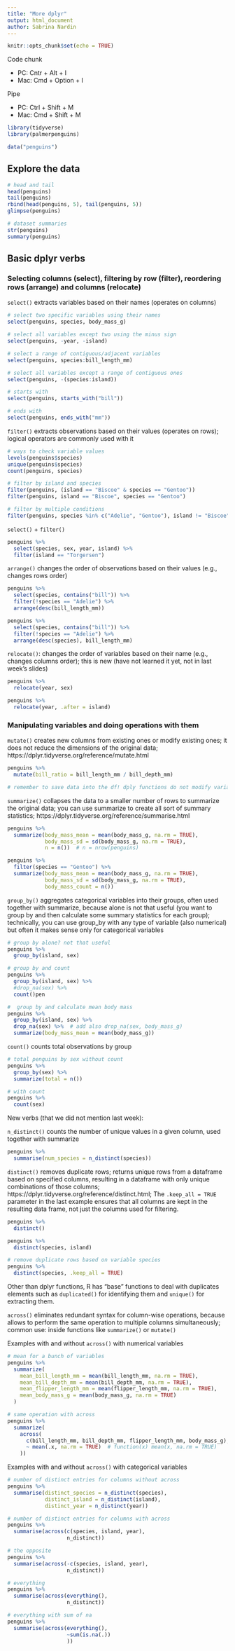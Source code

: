```yaml
---
title: "More dplyr"
output: html_document
author: Sabrina Nardin
---
```


```r
knitr::opts_chunk$set(echo = TRUE)
```

Code chunk

* PC: Cntr + Alt + I
* Mac: Cmd + Option + I

Pipe

* PC: Ctrl + Shift + M 
* Mac: Cmd + Shift + M

```r
library(tidyverse)
library(palmerpenguins)
```


```r
data("penguins")
```


## Explore the data

```r
# head and tail
head(penguins)
tail(penguins)
rbind(head(penguins, 5), tail(penguins, 5))
glimpse(penguins)
```

```r
# dataset summaries
str(penguins)
summary(penguins)
```


## Basic dplyr verbs

### Selecting columns (select), filtering by row (filter), reordering rows (arrange) and columns (relocate)

`select()` extracts variables based on their names (operates on columns)
```r
# select two specific variables using their names
select(penguins, species, body_mass_g)

# select all variables except two using the minus sign
select(penguins, -year, -island)

# select a range of contiguous/adjacent variables
select(penguins, species:bill_length_mm)

# select all variables except a range of contiguous ones
select(penguins, -(species:island))

# starts with
select(penguins, starts_with("bill"))

# ends with
select(penguins, ends_with("mm"))
```


`filter()` extracts observations based on their values (operates on rows); logical operators are commonly used with it 
```r
# ways to check variable values 
levels(penguins$species) 
unique(penguins$species)
count(penguins, species)

# filter by island and species
filter(penguins, (island == "Biscoe" & species == "Gentoo"))
filter(penguins, island == "Biscoe", species == "Gentoo")

# filter by multiple conditions
filter(penguins, species %in% c("Adelie", "Gentoo"), island != "Biscoe")
```


`select()` + `filter()`
```r
penguins %>% 
  select(species, sex, year, island) %>% 
  filter(island == "Torgersen")
```


`arrange()` changes the order of observations based on their values (e.g., changes rows order)
```r
penguins %>%
  select(species, contains("bill")) %>%
  filter(!species == "Adelie") %>% 
  arrange(desc(bill_length_mm)) 

penguins %>%
  select(species, contains("bill")) %>%
  filter(!species == "Adelie") %>% 
  arrange(desc(species), bill_length_mm)
```


`relocate()`: changes the order of variables based on their name (e.g., changes columns order); this is new (have not learned it yet, not in last week's slides)
```r
penguins %>%
  relocate(year, sex)

penguins %>% 
  relocate(year, .after = island)
```


### Manipulating variables and doing operations with them

`mutate()` creates new columns from existing ones or modify existing ones; it does not reduce the dimensions of the original data; https://dplyr.tidyverse.org/reference/mutate.html
```r
penguins %>% 
  mutate(bill_ratio = bill_length_mm / bill_depth_mm)

# remember to save data into the df! dply functions do not modify variables in-place!
```


`summarize()` collapses the data to a smaller number of rows to summarize the original data; you can use summarize to create all sort of summary statistics; https://dplyr.tidyverse.org/reference/summarise.html
```r
penguins %>% 
  summarize(body_mass_mean = mean(body_mass_g, na.rm = TRUE),
            body_mass_sd = sd(body_mass_g, na.rm = TRUE),
            n = n())  # n = nrow(penguins)

penguins %>% 
  filter(species == "Gentoo") %>% 
  summarize(body_mass_mean = mean(body_mass_g, na.rm = TRUE),
            body_mass_sd = sd(body_mass_g, na.rm = TRUE),
            body_mass_count = n())
```


`group_by()` aggregates categorical variables into their groups, often used together with summarize, because alone is not that useful (you want to group by and then calculate some summary statistics for each group); technically, you can use group_by with any type of variable (also numerical) but often it makes sense only for categorical variables
```r
# group by alone? not that useful
penguins %>% 
  group_by(island, sex)

# group by and count
penguins %>% 
  group_by(island, sex) %>% 
  #drop_na(sex) %>%
  count()pen

#  group by and calculate mean body mass
penguins %>% 
  group_by(island, sex) %>%
  drop_na(sex) %>%  # add also drop_na(sex, body_mass_g)
  summarize(body_mass_mean = mean(body_mass_g))
```


`count()` counts total observations by group
```r
# total penguins by sex without count
penguins %>% 
  group_by(sex) %>% 
  summarize(total = n())

# with count
penguins %>% 
  count(sex)
```


New verbs (that we did not mention last week):

`n_distinct()` counts the number of unique values in a given column, used together with summarize
```r
penguins %>%
  summarise(num_species = n_distinct(species))
```


`distinct()` removes duplicate rows; returns unique rows from a dataframe based on specified columns, resulting in a dataframe with only unique combinations of those columns; https://dplyr.tidyverse.org/reference/distinct.html; 
The `.keep_all = TRUE` parameter in the last example ensures that all columns are kept in the resulting data frame, not just the columns used for filtering.
```r
penguins %>%
  distinct()

penguins %>%
  distinct(species, island)

# remove duplicate rows based on variable species
penguins %>%
  distinct(species, .keep_all = TRUE)
```
Other than dplyr functions, R has "base" functions to deal with duplicates elements such as `duplicated()` for identifying them and `unique()` for extracting them.


`across()` eliminates redundant syntax for column-wise operations, because allows to perform the same operation to multiple columns simultaneously; common use: inside functions like `summarize()` or `mutate()`

Examples with and without `across()` with numerical variables
```r
# mean for a bunch of variables 
penguins %>%
  summarize(
    mean_bill_length_mm = mean(bill_length_mm, na.rm = TRUE),
    mean_bill_depth_mm = mean(bill_depth_mm, na.rm = TRUE),
    mean_flipper_length_mm = mean(flipper_length_mm, na.rm = TRUE),
    mean_body_mass_g = mean(body_mass_g, na.rm = TRUE)
  )

# same operation with across
penguins %>%
  summarize(
    across(
      c(bill_length_mm, bill_depth_mm, flipper_length_mm, body_mass_g), 
      ~ mean(.x, na.rm = TRUE)  # function(x) mean(x, na.rm = TRUE)
    ))
```

Examples with and without `across()` with categorical variables
```r
# number of distinct entries for columns without across
penguins %>%
  summarise(distinct_species = n_distinct(species),
            distinct_island = n_distinct(island),
            distinct_year = n_distinct(year))

# number of distinct entries for columns with across
penguins %>%
  summarise(across(c(species, island, year), 
                   n_distinct))

# the opposite
penguins %>%
  summarise(across(-c(species, island, year), 
                   n_distinct))

# everything
penguins %>%
  summarise(across(everything(), 
                   n_distinct))

# everything with sum of na
penguins %>%
  summarise(across(everything(), 
                   ~sum(is.na(.))
                   ))
```